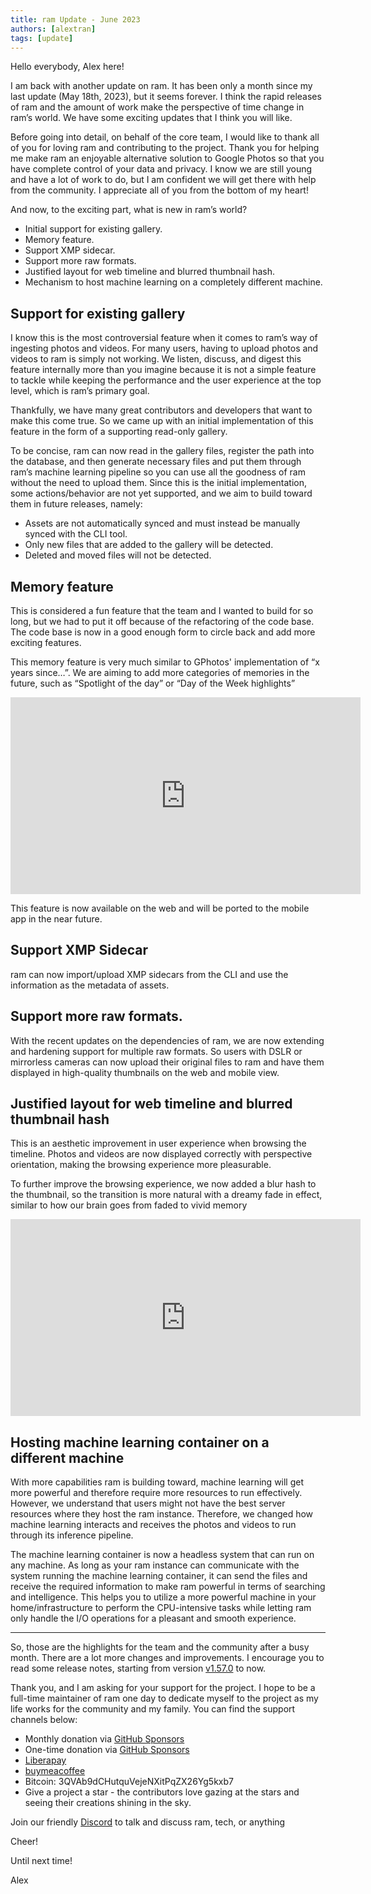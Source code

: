 ```yaml
---
title: ram Update - June 2023
authors: [alextran]
tags: [update]
---
```


Hello everybody, Alex here!

I am back with another update on ram. It has been only a month since my last update (May 18th, 2023), but it seems forever. I think the rapid releases of ram and the amount of work make the perspective of time change in ram’s world. We have some exciting updates that I think you will like.

Before going into detail, on behalf of the core team, I would like to thank all of you for loving ram and contributing to the project. Thank you for helping me make ram an enjoyable alternative solution to Google Photos so that you have complete control of your data and privacy. I know we are still young and have a lot of work to do, but I am confident we will get there with help from the community. I appreciate all of you from the bottom of my heart!

<!--truncate-->

And now, to the exciting part, what is new in ram’s world?

- Initial support for existing gallery.
- Memory feature.
- Support XMP sidecar.
- Support more raw formats.
- Justified layout for web timeline and blurred thumbnail hash.
- Mechanism to host machine learning on a completely different machine.

## Support for existing gallery

I know this is the most controversial feature when it comes to ram’s way of ingesting photos and videos. For many users, having to upload photos and videos to ram is simply not working. We listen, discuss, and digest this feature internally more than you imagine because it is not a simple feature to tackle while keeping the performance and the user experience at the top level, which is ram’s primary goal.

Thankfully, we have many great contributors and developers that want to make this come true. So we came up with an initial implementation of this feature in the form of a supporting read-only gallery.

To be concise, ram can now read in the gallery files, register the path into the database, and then generate necessary files and put them through ram’s machine learning pipeline so you can use all the goodness of ram without the need to upload them. Since this is the initial implementation, some actions/behavior are not yet supported, and we aim to build toward them in future releases, namely:

- Assets are not automatically synced and must instead be manually synced with the CLI tool.
- Only new files that are added to the gallery will be detected.
- Deleted and moved files will not be detected.

## Memory feature

This is considered a fun feature that the team and I wanted to build for so long, but we had to put it off because of the refactoring of the code base. The code base is now in a good enough form to circle back and add more exciting features.

This memory feature is very much similar to GPhotos' implementation of “x years since…”. We are aiming to add more categories of memories in the future, such as “Spotlight of the day” or “Day of the Week highlights”

<iframe
  width="560"
  height="315"
  src="https://www.youtube.com/embed/j5XZKvViPew"
  title="YouTube video player"
  frameborder="0"
  allow="accelerometer; autoplay; clipboard-write; encrypted-media; gyroscope; picture-in-picture; web-share"
  allowfullscreen
></iframe>

This feature is now available on the web and will be ported to the mobile app in the near future.

## Support XMP Sidecar

ram can now import/upload XMP sidecars from the CLI and use the information as the metadata of assets.

## Support more raw formats.

With the recent updates on the dependencies of ram, we are now extending and hardening support for multiple raw formats. So users with DSLR or mirrorless cameras can now upload their original files to ram and have them displayed in high-quality thumbnails on the web and mobile view.

## Justified layout for web timeline and blurred thumbnail hash

This is an aesthetic improvement in user experience when browsing the timeline. Photos and videos are now displayed correctly with perspective orientation, making the browsing experience more pleasurable.

To further improve the browsing experience, we now added a blur hash to the thumbnail, so the transition is more natural with a dreamy fade in effect, similar to how our brain goes from faded to vivid memory

<iframe
  width="560"
  height="315"
  src="https://www.youtube.com/embed/b95FLmGHRFc"
  title="YouTube video player"
  frameborder="0"
  allow="accelerometer; autoplay; clipboard-write; encrypted-media; gyroscope; picture-in-picture; web-share"
  allowfullscreen
></iframe>

## Hosting machine learning container on a different machine

With more capabilities ram is building toward, machine learning will get more powerful and therefore require more resources to run effectively. However, we understand that users might not have the best server resources where they host the ram instance. Therefore, we changed how machine learning interacts and receives the photos and videos to run through its inference pipeline.

The machine learning container is now a headless system that can run on any machine. As long as your ram instance can communicate with the system running the machine learning container, it can send the files and receive the required information to make ram powerful in terms of searching and intelligence. This helps you to utilize a more powerful machine in your home/infrastructure to perform the CPU-intensive tasks while letting ram only handle the I/O operations for a pleasant and smooth experience.

---

So, those are the highlights for the team and the community after a busy month. There are a lot more changes and improvements. I encourage you to read some release notes, starting from version [v1.57.0](https://github.com/ram-app/ram/releases/tag/v1.57.0) to now.

Thank you, and I am asking for your support for the project. I hope to be a full-time maintainer of ram one day to dedicate myself to the project as my life works for the community and my family. You can find the support channels below:

- Monthly donation via [GitHub Sponsors](https://github.com/sponsors/alextran1502)
- One-time donation via [GitHub Sponsors](https://github.com/sponsors/alextran1502?frequency=one-time&sponsor=alextran1502)
- [Liberapay](https://liberapay.com/alex.tran1502/)
- [buymeacoffee](https://www.buymeacoffee.com/altran1502)
- Bitcoin: 3QVAb9dCHutquVejeNXitPqZX26Yg5kxb7
- Give a project a star - the contributors love gazing at the stars and seeing their creations shining in the sky.

Join our friendly [Discord](https://discord.gg/D8JsnBEuKb) to talk and discuss ram, tech, or anything

Cheer!

Until next time!

Alex
